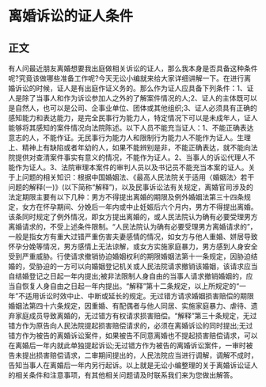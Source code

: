 # 离婚诉讼的证人条件
## 正文
有人问最近朋友离婚想要我出庭做相关诉讼的证人，那么我本身是否具备这种条件呢?究竟该做哪些准备工作呢?今天无讼小编就来给大家详细讲解一下。在进行离婚诉讼的时候，证人是有出庭作证义务的。那么作为证人应具备下列条件：1、证人是除了当事人和作为诉讼参加人之外的了解案件情况的人;2、证人的主体既可以是自然人，也可以是公司、企事业单位、团体或其他组织;3、证人必须具有正确的感知能力和表达能力，是完全民事行为能力人，特定情况下可以是未成年人，证人能够将其感知的案件情况向法院陈述。以下人员不能充当证人：1、不能正确表达意志的人，不能作证。无民事行为能力人和限制行为能力人不能作为证人。生理上、精神上有缺陷或者年幼的人，如果不能辨别是非，不能正确表达，就不能向法院提供对查清案件事实有意义的情况，不能作为证人。2、当事人的诉讼代理人不能作为证人。3、法院审理本案件的审判人员以及书记员不能充当本案的证人。关于上问题的相关知识：根据中国婚姻法、《最高人民法院关于适用〈婚姻法〉若干问题的解释(一)》(以下简称“解释”)，以及民事诉讼法有关规定，离婚官司涉及的法定期限主要有以下几种：男方不得提出离婚的期限及例外婚姻法第三十四条规定，女方在怀孕期间、分娩后一年内或中止妊娠后六个月内，男方不得提出离婚。该条同时规定了例外情况，即女方提出离婚的，或人民法院认为确有必要受理男方离婚请求的，不受上述条件限制。“人民法院认为确有必要受理男方离婚请求的”，一般是指女方有重大过错严重伤害夫妻感情的情况，如女方与他人重婚、姘居导致怀孕分娩等情况，男方感情上无法谅解，或女方实施家庭暴力，男方感到人身安全受到严重威胁。行使请求撤销协迫婚姻权利的期限婚姻法第十一条规定，因胁迫结婚的，受胁迫的一方可以向婚姻登记机关或人民法院请求撤销该婚姻，该请求应当自结婚登记之日起一年内提出;被非法限制人身自由的当事人请求撤销婚姻的，应当自恢复人身自由之日起一年内提出。“解释”第十二条规定，以上所规定的“一年”不适用诉讼时效中止、中断或延长的规定。无过错方请求婚姻损害赔偿的期限婚姻法第四十六条规定，因重婚、有配偶者与他人同居、实施家庭暴力、虐待、遗弃家庭成员导致离婚的，无过错方有权请求损害赔偿。“解释”第三十条规定，无过错方作为原告向人民法院提起损害赔偿请求的，必须在离婚诉讼的同时提出;无过错方作为被告的离婚诉讼案件，如果被告不同意离婚也不提起损害赔偿请求，可以在离婚后一年内就此单独提起诉讼;无过错方作为被告的离婚诉讼案件，一审时被告未提出损害赔偿请求，二审期间提出的，人民法院应当进行调解，调解不成时，告知当事人在离婚后一年内另行起诉。以上就是无讼小编整理的关于离婚诉讼证人的相关条件和注意事项，有其他相关问题请及时联系我们来为您做出解答。